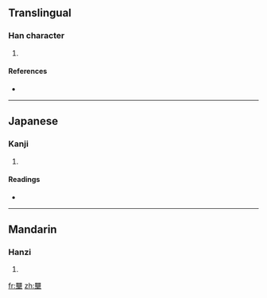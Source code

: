 ==Translingual==

===Han character===
{{Han char|rn=32|rad=土|as=20|sn=23|four=6610<sub>4</sub>|canj=田田田田土 (WWWWG)}}

# {{defn|Han|sort=土20}}

====References====
* {{Han ref|kx=0242.320|dkj=05629|dj=0482.300|hdz=10502.190|uh=58E8|ud=22760|bh=F7D2|bd=63442}}

----

==Japanese==

===Kanji===
{{ja-kanji|grade=|rs=土20}}

# {{defn|Japanese}}

====Readings====
* {{ja-readings|on=[[らい]] (rai)|kun=}}

----

==Mandarin==

===Hanzi===
{{cmn-hanzi|pin=[[léi]] ([[lei2]])|wg=lei<sup>2</sup>}}

# {{defn|Mandarin}}

[[fr:壨]]
[[zh:壨]]